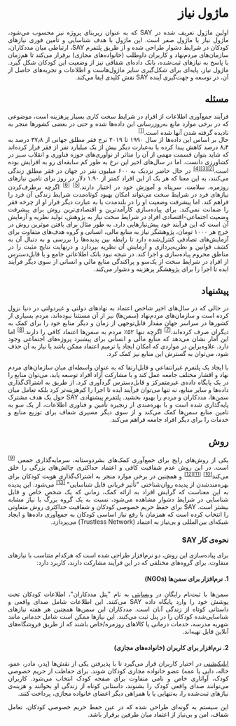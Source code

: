 <div style="direction: rtl; text-align: justify;">

# ماژول نیاز


اولین ماژول تعریف شده در SAY که به عنوان زیربنای پروژه نیز محسوب می‌شود، ماژول نیاز یا ماژول صفر است. این ماژول با هدف شناسایی و تأمین فوری نیازهای کودکان در شرایط دشوار طراحی شده و از طریق پلتفرم SAY، ارتباطی میان مددکاران، سازمان‌های مردم‌نهاد و کاربران داوطلب (خانواده‌های مجازی) برقرار می‌کند تا هم‌زمان با پاسخ به نیازهای ثبت‌شده، بانک داده‌ای شفافی نیز از وضعیت این کودکان شکل گیرد. ماژول نیاز، پایه‌ای برای شکل‌گیری سایر ماژول‌هاست و اطلاعات و تجربه‌های حاصل از آن، در توسعه و جهت‌گیری آینده SAY نقش کلیدی ایفا می‌کند.


## مسئله

فرآیند جمع‌آوری اطلاعات از افرادِ در شرایط سخت کاری بسیار پرهزینه است، موضوعی که در برخی موارد مانع  به‌روزرسانی این داده‌ها شده و حتی در بعضی کشورها منجر به نادیده گرفته شدن آنها شده است.<sup><a href="/guide/family/references.html#_1-collecting-data-is-a-challenging-task">[1]</a></sup>
<br />
حال بر اساس این داده‌ها از سال ۱۹۹۰ تا ۲۰۱۹ نرخ فقر مطلق جهانی از ۳۷٫۸ درصد به ۸٫۴ درصد کاهش پیدا کرده یا به‌عبارت دیگر بیش از یک میلیارد نفر از فقر فرار کرده‌اند که شاید بتوان قسمت مهمی از آن را متاثر از نوآوری‌های حوزه فناوری و انقلاب سبز در کشاورزی دانست. اما در سال‌های اخیر این نرخ به طور کم سابقه‌ای رو به افزایش بوده است.<sup><a href="/guide/family/references.html#_2-green-revolution">[2]</a></sup><sup><a href="/guide/family/references.html#_3-challenges-to-accelerating-the-pace-of-poverty-reduction">[3]</a></sup><sup><a href="/guide/family/references.html#_4-stepping-up-the-fight-against-extreme-poverty">[4]</a></sup> در حال حاضر نزدیک به ۶۰۰ میلیون نفر در جهان در فقر مطلق زندگی می‌کنند، به این معنا که هر یک از این افراد کمتر از ۱.۹۰ دلار در روز برای تامین نیازهای روزمره، سلامت، سرپناه و آموزش خود در اختیار دارند.<sup><a href="/guide/family/references.html#_5-live-poverty-data">[5]</a></sup> <sup><a href="/guide/family/references.html#_6-extreme-poverty">[6]</a></sup>
اگرچه برطرف‌کردن نیازهای فرد در شرایط سخت می‌تواند امکان بهبود کوتاه‌مدت شرایط زندگی آن فرد را فراهم کند. اما پیشرفت وضعیت او را در بلند‌مدت یا به عبارت دیگر فرار او از چرخه فقر را ضمانت نمی‌کند. برای پیاده‌سازی کارآمدترین و اقتصادی‌ترین روش برای پیشرفت وضعیت اجتماعی-اقتصادی افرادِ در شرایط سخت نیاز به پژوهش، تولید نظریه و آزمایش آن است که این فرآیند خود پیش‌نیازهایی دارد. به طور مثال برای یافتن موثرین روش در خرج هر ۱۰۰۰ تومان، پژوهشگر نیاز به منابع مالی، انسانی و گروه هدف‌های متفاوت برای آزمایش‌های تصادفی کنترل‌شده دارد تا رابطه بین پدیده‌ها را بررسی و به دنبال آن به كشف قوانین و نظریه‌پردازی و آزمایش آن نظریه بپردازد و در‌نهایت نتایج مثبت را در مناطق محروم پیاده‌سازی و اجرا کند. در نتیجه نبود بانک اطلاعاتی جامع و یا قابل‌دسترس از افرادِ در شرایط سخت از یک‌سو و پراکندگی منابع مالی و انسانی از سوی دیگر فرآیند ایده تا اجرا را برای پژوهشگر پرهزینه و دشوار می‌کند.

## پیشنهاد

در حالی که در سال‌های اخیر شاخص اعتماد به نهادهای دولتی و غیردولتی در دنیا نزول کرده است و سازمان‌های مردم‌نهاد (سمن‌ها) نیز از آن مستثنا نبوده‌اند، مردم بسیاری از کشورها در سراسر جهان مقدار قابل‌توجهی از زمان و دیگر منابع خود را برای کمک به دیگران صرف کرده‌اند،<sup><a href="/guide/family/references.html#_7-world-giving-index-2022">[7]</a></sup> اگرچه تنها ۵۲٪ مردم به سمن‌ها اعتماد کافی را دارند.<sup><a href="/guide/family/references.html#_8-one-in-three-worldwide-lack-confidence-in-ngos">[8]</a></sup> اما این آمار نشان می‌دهد که منابع مالی و انسانی برای پیشبرد پروژه‌های اجتماعی وجود دارد. علاوه‌براین در مواردی که امکان ایجاد یا ترمیم اعتماد ممکن باشد یا نیاز به آن حذف شود، می‌توان به گسترش این منابع نیز کمک کرد.

 با ایجاد یک پلتفرم غیرانتفاعی و قابل‌ارتقا که به عنوان واسطه‌ای میان سازمان‌های مردم نهاد و اقشار مختلف جامعه عمل کند و با مشارکت آزاد افراد توسعه یابد، می‌توان منابع را در یک پایگاه داده‌‌ی غیرمتمرکز و قابل‌دسترس گردآوری کرد. از طریق به اشتراک‌گذاری داده‌ها و سایر منابع، نه تنها می‌توان فرآیند ایده تا اجرا را کم‌هزینه‌تر کرد بلکه تعامل میان سمن‌ها، مددکاران و مردم را بهبود بخشید. پلتفرم پیشنهادی SAY حول یک هدف مشترک پایه‌گذاری شده است و با بهره‌مندی از زنجیره تأمین و فناوری اطلاعات، از یک سو به تامین منابع سمن‌ها کمک ‌می‌کند و از سوی دیگر مسیری شفاف برای توزیع منابع و خدمات را برای دیگر افراد جامعه فراهم می‌کند.


## روش

یکی از روش‌های رایج برای جمع‌آوری کمک‌های بشردوستانه، سرمایه‌گذاری جمعی <sup><a href="/guide/family/references.html#_9-crowdfunding">[9]</a></sup> است. در این روش عدم شفافیت کافی و اعتماد حداکثری چالش‌های بزرگی را خلق می‌کند<sup><a href="/guide/family/references.html#_10-new-jersey-man-gets-5-years-in-prison-in-gofundme-fraud-case">[10]</a></sup> <sup><a href="/guide/family/references.html#_11-kickstarter-fraud-state-sues-failed-project-s-creators">[11]</a></sup><sup><a href="/guide/family/references.html#_12-gofundme-blocks-10-million-in-donations-to-canadian-trucker-convoy">[12]</a></sup> و همچنین در برخی موارد منجر به اشتراک‌گذاری هویت کودکان برای بهره‌مند‌شدن از پدیده‌ روان‌شناختی "تأثیر قربانی قابل شناسایی" <sup><a href="/guide/family/references.html#_13-identifiable-victim-effect">[13]</a></sup> می‌شود. این پدیده به این معناست که گرایش افراد به ارائه کمک، زمانی که یک شخص خاص و قابل شناسایی در شرایط دشوار مشاهده می‌شود، نسبت به یک گروه بزرگ با نیاز مشابه بیشتر است. SAY برای حفظ حریم خصوصی کودکان و شفافیت حداکثری روش متفاوتی را انتخاب کرده است که همزمان با رفع نیاز اساسی کودکان به جمع‌آوری داده‌ها و ایجاد شبکه‌ای بین‌المللی و بی‌نیاز به اعتماد (Trustless Network) می‌پردازد. 

### نحوه‌ی کار SAY

برای پیاده‌سازی این روش، دو نرم‌افزار طراحی شده است که هرکدام متناسب با نیازهای متفاوت، برای گروه‌های مختلفی که در این فرآیند مشارکت دارند، کاربرد دارد:

#### 1. نرم‌افزار برای سمن‌ها (NGOs)  
سمن‌ها با ثبت‌نام رایگان در [وبسایتی](https://panel.saydao.org) به نام "پنل مددکاران"، اطلاعات کودکان تحت پوشش خود را وارد پایگاه داده SAY می‌کنند. این اطلاعات شامل صدای واقعی و داستانی کوتاه از زندگی آنان است. مددکاران این سمن‌ها همچنین هر هفته نیازهای شناسایی‌شده کودکان را در پنل ثبت می‌کنند. این نیازها ممکن است شامل خدماتی مانند شهریه مدرسه، خدمات درمانی یا کالاهای روزمره/خاص باشند که از طریق فروشگاه‌های آنلاین قابل تهیه‌اند.

#### 2. نرم‌افزار برای کاربران (خانواده‌های مجازی)  
[اپلیکیشنی](https://dapp.saydao.org) در اختیار کاربران قرار می‌گیرد تا با پذیرفتن یکی از نقش‌ها (پدر، مادر، عمو، خاله، دایی یا عمه) عضو خانواده مجازی کودکان شوند. برای حفاظت از حریم خصوصی کودک، آواتاری خاص و نامی متفاوت برای صفحه کودک انتخاب می‌شود. کاربران می‌توانند صدای واقعی کودک را بشنوند، داستانی کوتاه از زندگی او بخوانند و هزینه‌ی نیازهای ثبت‌شده را، به‌تنهایی یا با همراهی دیگر اعضای خانواده مجازی، پرداخت کنند.

این سیستم به گونه‌ای طراحی شده که در عین حفظ حریم خصوصی کودکان، تعامل شفاف، امن و بی‌نیاز از اعتماد میان طرفین برقرار باشد.

</div>

